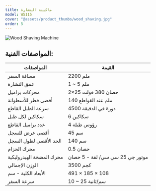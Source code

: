 ```yaml
---
title: ماكينة النشارة
model: WS115
cover: "@assets/product_thumbs/wood_shaving.jpg"
order: 5
---
```



<ProductTabs />

![Wood Shaving Machine](@assets/article_images/wood_shaving/wood_shaving_25.jpg)

## المواصفات الفنية:

| المواصفات                | القيمة                          |
| ------------------------ | ------------------------------- |
| مسافة السفر              | 2200 ملم                        |
| عمق النشارة              | 1 ~ 5 ملم                       |
| محركات براميل            | 2×25 حصان 380 فولت              |
| أقصى قطر للأسطوانة       | 140 ملم عند القواطع             |
| سرعة الطبل القاطع        | 4500 دورة في الدقيقة            |
| سكاكين لكل طبل           | 6 سكاكين                        |
| عدد براميل القاطع        | 4 رؤوس طبلة                     |
| أقصى عرض للسجل           | 45 سم                           |
| الحد الأقصى لطول السجل   | 140 سم                          |
| محرك الحزام              | 0.5 حصان                        |
| محرك المضخة الهيدروليكية | موتور جي 25 سي سي/ لفة - 5 حصان |
| الوزن الإجمالي           | 3500 كجم                        |
| الأبعاد الكلية - سم      | 491 × 185 × 108                 |
| سرعة السفر               | 10 ~ 25 سم/ثانية                |
